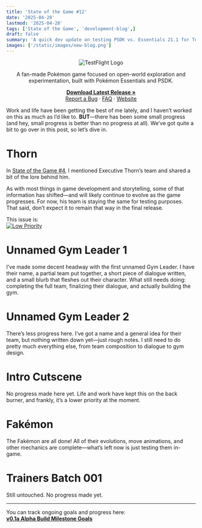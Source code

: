 ```yaml
---
title: 'State of the Game #12'
date: '2025-04-28'
lastmod: '2025-04-28'
tags: ['State of the Game', 'development-blog',]
draft: false
summary: 'A quick dev update on testing PSDK vs. Essentials 21.1 for TestFlight and what that means for the project moving forward.'
images: ['/static/images/new-blog.png']
---
```


<div align="center">
  <img src="https://i.imgur.com/X1N3ADz.png" alt="TestFlight Logo" />
</div>

<div align="center">
  <p>
    A fan-made Pokémon game focused on open-world exploration and experimentation, built with Pokémon Essentials and PSDK.
  </p>
  <p>
    <a href="https://github.com/EmeraldVoid/Pokemon-TestFlight/releases"><strong>Download Latest Release »</strong></a>
    <br />
    <a href="https://github.com/EmeraldVoid/Pokemon-TestFlight/issues">Report a Bug</a>
    ·
    <a href="https://github.com/EmeraldVoid/Pokemon-TestFlight?tab=readme-ov-file#faq">FAQ</a>
    ·
    <a href="https://emeraldvoid.github.io/Pokemon-TestFlight/index.html">Website</a>
  </p>
</div>




Work and life have been getting the best of me lately, and I haven’t worked on this as much as I’d like to. **BUT**—there has been some small progress (and hey, small progress is better than no progress at all). We’ve got quite a bit to go over in this post, so let’s dive in.

# Thorn

In [State of the Game #4](https://pokemon-test-flight.vercel.app/blog/state-of-the-game/state-of-the-game-4), I mentioned Executive Thorn’s team and shared a bit of the lore behind him.

As with most things in game development and storytelling, some of that information has shifted—and will likely continue to evolve as the game progresses. For now, his team is staying the same for testing purposes. That said, don’t expect it to remain that way in the final release.

This issue is:  
[![Low Priority](https://img.shields.io/badge/Low_Priority-777777?logo=accenture&logoColor=ffffff)](https://)

# Unnamed Gym Leader 1

I’ve made some decent headway with the first unnamed Gym Leader. I have their name, a partial team put together, a short piece of dialogue written, and a small blurb that fleshes out their character. What still needs doing: completing the full team, finalizing their dialogue, and actually building the gym.

# Unnamed Gym Leader 2

There’s less progress here. I’ve got a name and a general idea for their team, but nothing written down yet—just rough notes. I still need to do pretty much everything else, from team composition to dialogue to gym design.

# Intro Cutscene

No progress made here yet. Life and work have kept this on the back burner, and frankly, it’s a lower priority at the moment.

# Fakémon

The Fakémon are all done! All of their evolutions, move animations, and other mechanics are complete—what’s left now is just testing them in-game.

# Trainers Batch 001

Still untouched. No progress made yet.

---

You can track ongoing goals and progress here:  
**[v0.1a Alpha Build Milestone Goals](https://github.com/EmeraldVoid/Pokemon-TestFlight/milestone/1)**